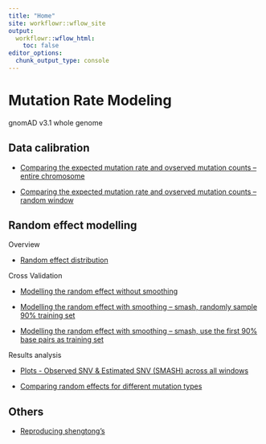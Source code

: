 ```yaml
---
title: "Home"
site: workflowr::wflow_site
output:
  workflowr::wflow_html:
    toc: false
editor_options:
  chunk_output_type: console
---
```


# Mutation Rate Modeling

gnomAD v3.1 whole genome

## Data calibration 

- [Comparing the expected mutation rate and ovserved mutation counts -- entire chromosome](https://xsun1229.github.io/mutation_rate/gnomad_exp_obs_rare.html)

- [Comparing the expected mutation rate and ovserved mutation counts -- random window](https://xsun1229.github.io/mutation_rate/gnomad_exp_obs_rare_randomwindows.html)


## Random effect modelling

Overview

- [Random effect distribution ](https://xsun1229.github.io/mutation_rate/gnomad_random_obsexp_SNV.html)

Cross Validation

- [Modelling the random effect without smoothing](https://xsun1229.github.io/mutation_rate/gnomad_random_effect_nosmooth.html)

- [Modelling the random effect with smoothing -- smash, randomly sample 90% training set](https://xsun1229.github.io/mutation_rate/gnomad_random_effect_smash_traintest.html)

- [Modelling the random effect with smoothing -- smash, use the first 90% base pairs as training set](https://xsun1229.github.io/mutation_rate/gnomad_random_effect_smash_traintest_continuous.html)


Results analysis

- [Plots - Observed SNV & Estimated SNV (SMASH) across all windows](https://xsun1229.github.io/mutation_rate/gnomad_random_effect_acrossallwindows.html)

- [Comparing random effects for different mutation types](https://xsun1229.github.io/mutation_rate/gnomad_random_effect_comparing_different_types.html)



## Others

- [Reproducing shengtong's](https://xsun1229.github.io/mutation_rate/reproducing_SC.html)
